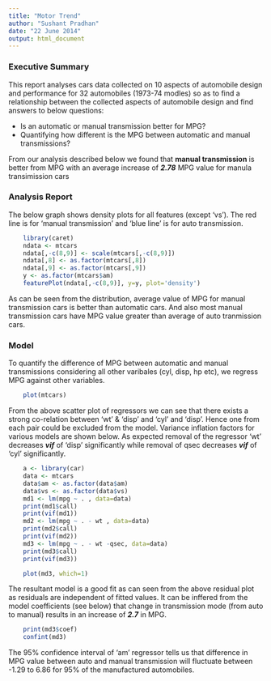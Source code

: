 ```yaml
---
title: "Motor Trend"
author: "Sushant Pradhan"
date: "22 June 2014"
output: html_document
---
```

### Executive Summary
This report analyses cars data collected on 10 aspects of automobile design and performance for 32 automobiles (1973-74 modles) so as to find a relationship between the collected aspects of automobile design and find answers to below questions:

* Is an automatic or manual transmission better for MPG?
* Quantifying how different is the MPG between automatic and manual transmissions?

From our analysis described below we found that **manual transmission** is better from MPG with an average increase of ***2.78*** MPG value for manula transimission cars

### Analysis Report

The below graph shows density plots for all features (except 'vs'). The red line is for 'manual transmission' and 'blue line 
' is for auto transmission.
```r
    library(caret)
    ndata <- mtcars
    ndata[,-c(8,9)] <- scale(mtcars[,-c(8,9)])
    ndata[,8] <- as.factor(mtcars[,8])
    ndata[,9] <- as.factor(mtcars[,9])
    y <- as.factor(mtcars$am)
    featurePlot(ndata[,-c(8,9)], y=y, plot='density')    
```

As can be seen from the distribution, average value of MPG for manual transmission cars is better than automatic cars. And also most manual transmission cars have MPG value greater than average of auto tranmission cars.

### Model
To quantify the difference of MPG between automatic and manual transmissions considering all other varibales (cyl, disp, hp etc), we regress MPG against other variables.

```r
    plot(mtcars)
```

From the above scatter plot of regressors we can see that there exists a strong co-relation between 'wt' & 'disp' and 'cyl' and 'disp'. Hence one from each pair could be excluded from the model. Variance inflation factors for various models are shown below. As expected removal of the regressor 'wt' decreases ***vif*** of 'disp' significantly while removal of qsec decreases ***vif*** of 'cyl' significantly.

```r
    a <- library(car)
    data <- mtcars
    data$am <- as.factor(data$am)
    data$vs <- as.factor(data$vs)
    md1 <- lm(mpg ~ . , data=data)
    print(md1$call)
    print(vif(md1))
    md2 <- lm(mpg ~ . - wt , data=data)
    print(md2$call)
    print(vif(md2))
    md3 <- lm(mpg ~ . - wt -qsec, data=data)
    print(md3$call)
    print(vif(md3))
```

```r
    plot(md3, which=1)
```

The resultant model is a good fit as can seen from the above residual plot as residuals are independent of fitted values. It can be inffered from the model coefficients (see below) that change in transmission mode (from auto to manual) results in an increase of ***2.7*** in MPG.

```r
    print(md3$coef)
    confint(md3)
```

The 95% confidence interval of 'am' regressor tells us that difference in MPG value between auto and manual transmission will fluctuate between -1.29 to 6.86 for 95% of the manufactured automobiles.
